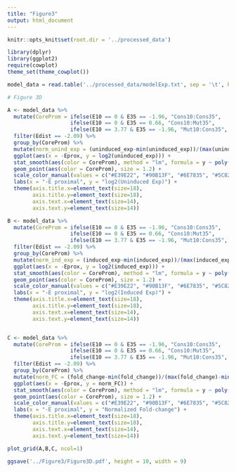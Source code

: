 ```yaml
---
title: "Figure3"
output: html_document
---
```


```r
knitr::opts_knit$set(root.dir = '../processed_data')
```

```r
library(dplyr)
library(ggplot2)
require(cowplot)
theme_set(theme_cowplot())
```

```r
model_data = read.table('../processed_data/modelExp.txt', sep = '\t', header = TRUE)
```

```r
# Figure 3D

A <- model_data %>% 
  mutate(CoreProm = ifelse(E10 == 0 & E35 == -1.96, "Cons10:Cons35", 
                    ifelse(E10 == 0 & E35 == 0.66, "Cons10:Mut35",
                    ifelse(E10 == 3.77 & E35 == -1.96, "Mut10:Cons35", "Mut10:Mut35")))) %>%
  filter(Edist == -2.09) %>%
  group_by(CoreProm) %>%
  mutate(norm_unind_exp = (uninduced_exp-min(uninduced_exp))/(max(uninduced_exp)-min(uninduced_exp))) %>%
  ggplot(aes(x = -Eprox, y = log2(uninduced_exp))) + 
  stat_smooth(aes(color = CoreProm), method = "lm", formula = y ~ poly(x, 7), se = FALSE) +
  geom_point(aes(color = CoreProm), size = 1.2) +
  scale_color_manual(values = c("#E39E22", "#90B13F", "#6E7835", "#5C82B7")) +
  labs(x = "-E proximal", y = "log2(Uninduced Exp)") +
  theme(axis.title.x=element_text(size=18),
        axis.title.y=element_text(size=18),
        axis.text.x=element_text(size=14),
        axis.text.y=element_text(size=14))

B <- model_data %>% 
  mutate(CoreProm = ifelse(E10 == 0 & E35 == -1.96, "Cons10:Cons35", 
                    ifelse(E10 == 0 & E35 == 0.66, "Cons10:Mut35",
                    ifelse(E10 == 3.77 & E35 == -1.96, "Mut10:Cons35", "Mut10:Mut35")))) %>%
  filter(Edist == -2.09) %>%
  group_by(CoreProm) %>%
  mutate(norm_ind_exp = (induced_exp-min(induced_exp))/(max(induced_exp)-min(induced_exp))) %>%
  ggplot(aes(x = -Eprox, y = log2(induced_exp))) + 
  stat_smooth(aes(color = CoreProm), method = "lm", formula = y ~ poly(x, 6), se = FALSE) +
  geom_point(aes(color = CoreProm), size = 1.2) +
  scale_color_manual(values = c("#E39E22", "#90B13F", "#6E7835", "#5C82B7")) +
  labs(x = "-E proximal", y = "log2(Induced Exp)") +
  theme(axis.title.x=element_text(size=18),
        axis.title.y=element_text(size=18),
        axis.text.x=element_text(size=14),
        axis.text.y=element_text(size=14))


C <- model_data %>% 
  mutate(CoreProm = ifelse(E10 == 0 & E35 == -1.96, "Cons10:Cons35", 
                    ifelse(E10 == 0 & E35 == 0.66, "Cons10:Mut35",
                    ifelse(E10 == 3.77 & E35 == -1.96, "Mut10:Cons35", "Mut10:Mut35")))) %>%
  filter(Edist == -2.09) %>%
  group_by(CoreProm) %>%
  mutate(norm_FC = (fold_change-min(fold_change))/(max(fold_change)-min(fold_change))) %>%
  ggplot(aes(x = -Eprox, y = norm_FC)) + 
  stat_smooth(aes(color = CoreProm), method = "lm", formula = y ~ poly(x, 12), se = FALSE) +
  geom_point(aes(color = CoreProm), size = 1.2) +
  scale_color_manual(values = c("#E39E22", "#90B13F", "#6E7835", "#5C82B7")) +
  labs(x = "-E proximal", y = "Normalized Fold-change") +
  theme(axis.title.x=element_text(size=18),
        axis.title.y=element_text(size=18),
        axis.text.x=element_text(size=14),
        axis.text.y=element_text(size=14))

plot_grid(A,B,C, ncol=1)

ggsave('../Figure3/Figure3D.pdf', height = 10, width = 9)
```


